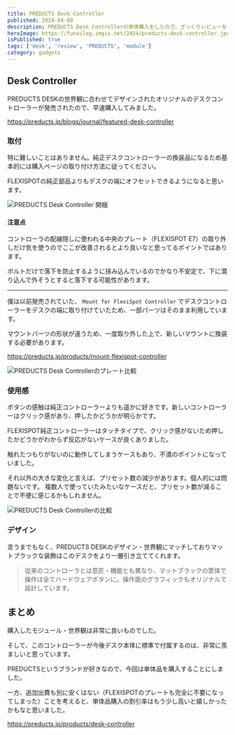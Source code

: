 ```yaml
---
title: PREDUCTS Desk Controller
published: 2024-04-08
description: PREDUCTS Desk Controllerの単体購入をしたので、ざっくりレビューを書きます
heroImage: https://funailog.imgix.net/2024/preducts-desk-controller.jpeg?auto=format,compress,enhance
isPublished: true
tags: ['desk', 'review', 'PREDUCTS', 'module']
category: gadgets
---
```


## Desk Controller

PREDUCTS DESKの世界観に合わせてデザインされたオリジナルのデスクコントローラーが発売されたので、早速購入してみました。

https://preducts.jp/blogs/journal/featured-desk-controller

### 取付

特に難しいことはありません。純正デスクコントローラーの換装品になるため基本的には購入ページの取り付け方法に従ってください。

FLEXISPOTの純正部品よりもデスクの端にオフセットできるようになると思います。

![PREDUCTS Desk Controller 開梱](https://funailog.imgix.net/2024/preducts-desk-controller-unboxing.jpeg?auto=format,compress,enhance)

#### 注意点

コントローラの配線隠しに使われる中央のプレート（FLEXISPOT E7）の取り外しだけ気を使うのでここが改善されるとより良いなと思ってるポイントではあります。

ボルトだけで落下を防止するように挟み込んでいるのでかなり不安定で、下に潜り込んで外そうとすると落下する可能性があります。

---

僕は以前発売されていた、 `Mount for FlexiSpot Controller` でデスクコントローラーをデスクの端に取り付けていたため、一部パーツはそのまま利用しています。

マウントパーツの形状が違うため、一度取り外した上で、新しいマウントに換装する必要があります。

https://preducts.jp/products/mount-flexispot-controller

![PREDUCTS Desk Controllerのプレート比較](https://funailog.imgix.net/2024/preducts-desk-controller-plate.jpeg?auto=format,compress,enhance)

### 使用感

ボタンの感触は純正コントローラーよりも遥かに好きです。新しいコントローラーはクリック感があり、押したかどうかが明らかです。

FLEXISPOT純正コントローラーはタッチタイプで、クリック感がないため押したかどうかがわからず反応がないケースが良くありました。

触れたつもりがないのに動作してしまうケースもあり、不満のポイントになっていました。

それ以外の大きな変化と言えば、プリセット数の減少があります。個人的には問題ないです。
複数人で使っていたみたいなケースだと、プリセット数が減ることで不便に感じるかもしれません。

![PREDUCTS Desk Controllerの比較](https://funailog.imgix.net/2024/preducts-desk-controllers.jpeg?auto=format,compress,enhance)

### デザイン

言うまでもなく、PREDUCTS DESKのデザイン・世界観にマッチしておりマットブラックな装飾はこのデスクをより一層引き立ててくれます。

> 従来のコントローラとは意匠・機能とも異なり、マットブラックの筐体で操作は全てハードウェアボタンに。操作面のグラフィックもオリジナルで設計しています。

## まとめ

購入したモジュール・世界観は非常に良いものでした。

そして、このコントローラーが今後デスク本体に標準で付属するのは、非常に羨ましいと思っています。

PREDUCTSというブランドが好きなので、今回は単体品を購入することにしました。

一方、追加出費も別に安くはない（FLEXISPOTのプレートも完全に不要になってしまった）ことを考えると、単体品購入の割引率はもう少し高いと嬉しかったかもなと思いました。

https://preducts.jp/products/desk-controller
